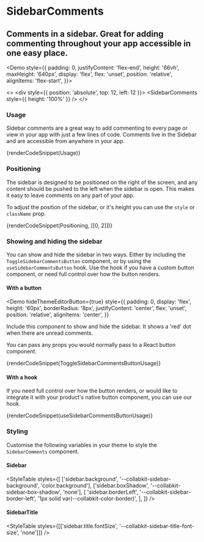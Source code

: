 
# SidebarComments

## Comments in a sidebar. Great for adding commenting throughout your app accessible in one easy place.

<Demo
  style={{
    padding: 0,
    justifyContent: 'flex-end',
    height: '66vh',
    maxHeight: '640px',
    display: 'flex',
    flex: 'unset',
    position: 'relative',
    alignItems: 'flex-start',
}}>

  <>
    <div style={{ position: 'absolute', top: 12, left: 12 }}>
      <ToggleSidebarCommentsButton />
    </div>
    <SidebarComments style={{ height: '100%' }} />
  </>
</Demo>

### Usage

Sidebar comments are a great way to add commenting to every page or view in your app with just a few lines of code. Comments live in the Sidebar and are accessible from anywhere in your app.

{renderCodeSnippet(Usage)}

### Positioning

The sidebar is designed to be positioned on the right of the screen, and any content should be pushed to the left when the sidebar is open. This makes it easy to leave comments on any part of your app.

To adjust the position of the sidebar, or it's height you can use the `style` or `className` prop.

{renderCodeSnippet(Positioning, [[0, 2]])}

### Showing and hiding the sidebar

You can show and hide the sidebar in two ways. Either by including the `ToggleSidebarCommentsButton` component, or by using the `useSidebarCommentsButton` hook. Use the hook if you have a custom button component, or need full control over how the button renders.

#### With a button

<Demo
  hideThemeEditorButton={true}
  style={{
    padding: 0,
    display: 'flex',
    height: '60px',
    borderRadius: '8px',
    justifyContent: 'center',
    flex: 'unset',
    position: 'relative',
    alignItems: 'center',
  }}
>
  <div style={{ position: 'absolute', top: 12, left: 12 }}>
    <ToggleSidebarCommentsButton />
  </div>
</Demo>

Include this component to show and hide the sidebar. It shows a 'red' dot when there are unread comments.

You can pass any props you would normally pass to a React button component.

{renderCodeSnippet(ToggleSidebarCommentsButtonUsage)}

#### With a hook

If you need full control over how the button renders, or would like to integrate it with your product's native button component, you can use our hook.

{renderCodeSnippet(useSidebarCommentsButtonUsage)}

### Styling

Customise the following variables in your theme to style the `SidebarComments` component.

#### Sidebar

<StyleTable
  styles={[
    ['sidebar.background', '--collabkit-sidebar-background', 'color.background'],
    ['sidebar.boxShadow', '--collabkit-sidebar-box-shadow', 'none'],
    [
      'sidebar.borderLeft',
      '--collabkit-sidebar-border-left',
      '1px solid var(--collabkit-color-border)',
    ],
  ]}
/>

#### SidebarTitle

<StyleTable styles={[['sidebar.title.fontSize', '--collabkit-sidebar-title-font-size', 'none']]} />
